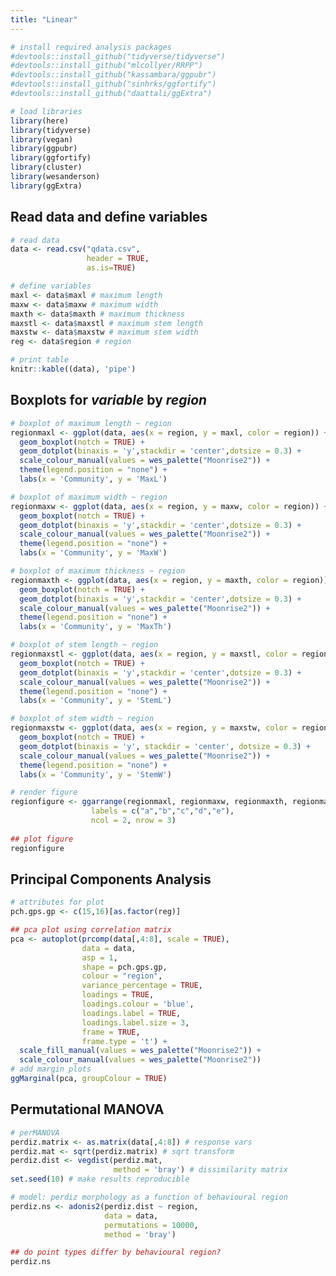 ```yaml
---
title: "Linear"
---
```


```r
# install required analysis packages
#devtools::install_github("tidyverse/tidyverse")
#devtools::install_github("mlcollyer/RRPP")
#devtools::install_github("kassambara/ggpubr")
#devtools::install_github("sinhrks/ggfortify")
#devtools::install_github("daattali/ggExtra")

# load libraries
library(here)
library(tidyverse)
library(vegan)
library(ggpubr)
library(ggfortify)
library(cluster)
library(wesanderson)
library(ggExtra)
```

## Read data and define variables

```r
# read data
data <- read.csv("qdata.csv", 
                 header = TRUE, 
                 as.is=TRUE)

# define variables
maxl <- data$maxl # maximum length
maxw <- data$maxw # maximum width
maxth <- data$maxth # maximum thickness
maxstl <- data$maxstl # maximum stem length
maxstw <- data$maxstw # maximum stem width
reg <- data$region # region

# print table
knitr::kable((data), 'pipe')
```

## Boxplots for *variable* by *region*

```r
# boxplot of maximum length ~ region
regionmaxl <- ggplot(data, aes(x = region, y = maxl, color = region)) + 
  geom_boxplot(notch = TRUE) +
  geom_dotplot(binaxis = 'y',stackdir = 'center',dotsize = 0.3) +
  scale_colour_manual(values = wes_palette("Moonrise2")) +
  theme(legend.position = "none") +
  labs(x = 'Community', y = 'MaxL')

# boxplot of maximum width ~ region
regionmaxw <- ggplot(data, aes(x = region, y = maxw, color = region)) + 
  geom_boxplot(notch = TRUE) +
  geom_dotplot(binaxis = 'y',stackdir = 'center',dotsize = 0.3) +
  scale_colour_manual(values = wes_palette("Moonrise2")) +
  theme(legend.position = "none") +
  labs(x = 'Community', y = 'MaxW')

# boxplot of maximum thickness ~ region
regionmaxth <- ggplot(data, aes(x = region, y = maxth, color = region)) + 
  geom_boxplot(notch = TRUE) +
  geom_dotplot(binaxis = 'y',stackdir = 'center',dotsize = 0.3) +
  scale_colour_manual(values = wes_palette("Moonrise2")) +
  theme(legend.position = "none") +
  labs(x = 'Community', y = 'MaxTh')

# boxplot of stem length ~ region
regionmaxstl <- ggplot(data, aes(x = region, y = maxstl, color = region)) + 
  geom_boxplot(notch = TRUE) +
  geom_dotplot(binaxis = 'y',stackdir = 'center',dotsize = 0.3) +
  scale_colour_manual(values = wes_palette("Moonrise2")) +
  theme(legend.position = "none") +
  labs(x = 'Community', y = 'StemL')

# boxplot of stem width ~ region
regionmaxstw <- ggplot(data, aes(x = region, y = maxstw, color = region)) + 
  geom_boxplot(notch = TRUE) +
  geom_dotplot(binaxis = 'y', stackdir = 'center', dotsize = 0.3) +
  scale_colour_manual(values = wes_palette("Moonrise2")) +
  theme(legend.position = "none") +
  labs(x = 'Community', y = 'StemW')

# render figure
regionfigure <- ggarrange(regionmaxl, regionmaxw, regionmaxth, regionmaxstl, regionmaxstw,
                  labels = c("a","b","c","d","e"),
                  ncol = 2, nrow = 3)
              
## plot figure
regionfigure
```

## Principal Components Analysis

```r
# attributes for plot
pch.gps.gp <- c(15,16)[as.factor(reg)]

## pca plot using correlation matrix
pca <- autoplot(prcomp(data[,4:8], scale = TRUE),
                data = data,
                asp = 1,
                shape = pch.gps.gp,
                colour = "region",
                variance_percentage = TRUE,
                loadings = TRUE, 
                loadings.colour = 'blue',
                loadings.label = TRUE,
                loadings.label.size = 3,
                frame = TRUE,
                frame.type = 't') +
  scale_fill_manual(values = wes_palette("Moonrise2")) +
  scale_colour_manual(values = wes_palette("Moonrise2"))
# add margin plots
ggMarginal(pca, groupColour = TRUE)
```

## Permutational MANOVA

```r
# perMANOVA
perdiz.matrix <- as.matrix(data[,4:8]) # response vars
perdiz.mat <- sqrt(perdiz.matrix) # sqrt transform
perdiz.dist <- vegdist(perdiz.mat,
                       method = 'bray') # dissimilarity matrix
set.seed(10) # make results reproducible

# model: perdiz morphology as a function of behavioural region
perdiz.ns <- adonis2(perdiz.dist ~ region,
                     data = data,
                     permutations = 10000,
                     method = 'bray')

## do point types differ by behavioural region?
perdiz.ns
```
